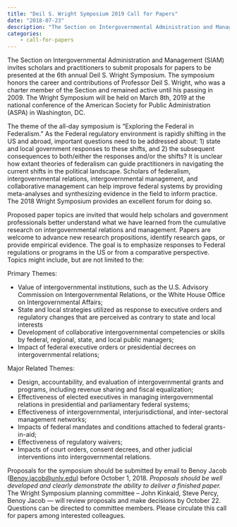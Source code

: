 ```yaml
---
title: "Deil S. Wright Symposium 2019 Call for Papers"
date: "2018-07-23"
description: "The Section on Intergovernmental Administration and Management (SIAM) invites scholars and practitioners to submit proposals for papers to be presented at the 6th annual Deil S. Wright Symposium. The symposium honors the career and contributions of Professor Deil S. Wright, who was a charter member of the Section and remained active until his passing in 2009. The Wright Symposium will be held on March 8th, 2019 at the national conference of the American Society for Public Administration (ASPA) in Washington, DC."
categories:
    - call-for-papers
---
```


The Section on Intergovernmental Administration and Management (SIAM) invites scholars and practitioners to submit proposals for papers to be presented at the 6th annual Deil S. Wright Symposium. The symposium honors the career and contributions of Professor Deil S. Wright, who was a charter member of the Section and remained active until his passing in 2009. The Wright Symposium will be held on March 8th, 2019 at the national conference of the American Society for Public Administration (ASPA) in Washington, DC.

The theme of the all-day symposium is “Exploring the Federal in Federalism.” As the Federal regulatory environment is rapidly shifting in the US and abroad, important questions need to be addressed about: 1) state and local government responses to these shifts, and 2) the subsequent consequences to both/either the responses and/or the shifts?  It is unclear how extant theories of federalism can guide practitioners in navigating the current shifts in the political landscape.  Scholars of federalism, intergovernmental relations, intergovernmental management, and collaborative management can help improve federal systems by providing meta-analyses and synthesizing evidence in the field to inform practice. The 2018 Wright Symposium provides an excellent forum for doing so.

Proposed paper topics are invited that would help scholars and government professionals better understand what we have learned from the cumulative research on intergovernmental relations and management.  Papers are welcome to advance new research propositions, identify research gaps, or provide empirical evidence. The goal is to emphasize responses to Federal regulations or programs in the US or from a comparative perspective.  Topics might include, but are not limited to the:

Primary Themes:

* Value of intergovernmental institutions, such as the U.S. Advisory Commission on Intergovernmental Relations, or the White House Office on Intergovernmental Affairs;
* State and local strategies utilized as response to executive orders and regulatory changes that are perceived as contrary to state and local interests
* Development of collaborative intergovernmental competencies or skills by federal, regional, state, and local public managers;
* Impact of federal executive orders or presidential decrees on intergovernmental relations;

Major Related Themes:

* Design, accountability, and evaluation of intergovernmental grants and programs, including revenue sharing and fiscal equalization;
* Effectiveness of elected executives in managing intergovernmental relations in presidential and parliamentary federal systems;
* Effectiveness of intergovernmental, interjurisdictional, and inter-sectoral management networks;
* Impacts of federal mandates and conditions attached to federal grants-in-aid;
* Effectiveness of regulatory waivers;
* Impacts of court orders, consent decrees, and other judicial interventions into intergovernmental relations.

Proposals for the symposium should be submitted by email to Benoy Jacob (<Benoy.jacob@unlv.edu>) before October 1, 2018. *Proposals should be well developed and clearly demonstrate the ability to deliver a finished paper.* The Wright Symposium planning committee – John Kinkaid, Steve Percy, Benoy Jacob — will review proposals and make decisions by October 22.  Questions can be directed to committee members.  Please circulate this call for papers among interested colleagues.